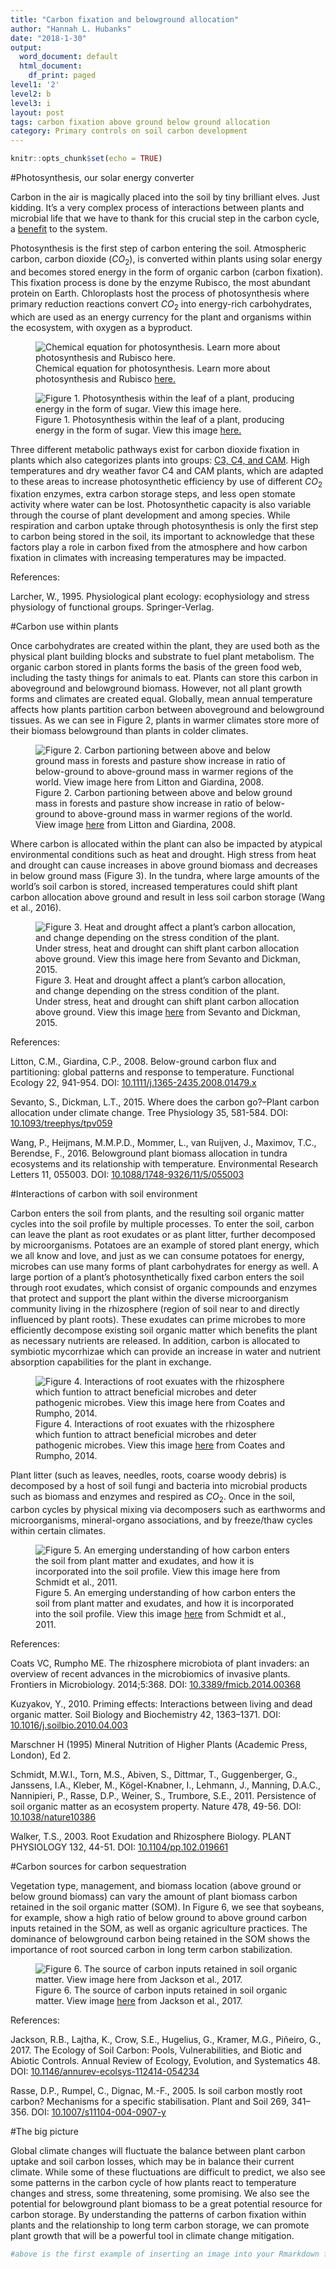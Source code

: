```yaml
---
title: "Carbon fixation and belowground allocation"
author: "Hannah L. Hubanks"
date: "2018-1-30"
output:
  word_document: default
  html_document:
    df_print: paged
level1: '2'
level2: b
level3: i
layout: post
tags: carbon fixation above ground below ground allocation
category: Primary controls on soil carbon development
---
```


```r
knitr::opts_chunk$set(echo = TRUE)
```



#Photosynthesis, our solar energy converter

Carbon in the air is magically placed into the soil by tiny brilliant elves. Just kidding. It's a very complex process of interactions between plants and microbial life that we have to thank for this crucial step in the carbon cycle, a [benefit](https://powellcenter-soilcarbon.github.io/SOC-Hub/global-context/2017/05/04/Dynamic-role/) to the system. 

Photosynthesis is the first step of carbon entering the soil. Atmospheric carbon, carbon dioxide ($CO_2$), is converted within plants using solar energy and becomes stored energy in the form of organic carbon (carbon fixation). This fixation process is done by the enzyme Rubisco, the most abundant protein on Earth. Chloroplasts host the process of photosynthesis where primary reduction reactions convert $CO_2$ into energy-rich carbohydrates, which are used as an energy currency for the plant and organisms within the ecosystem, with oxygen as a byproduct. 

![Chemical equation for photosynthesis. Learn more about photosynthesis and Rubisco [here.](https://bigpictureeducation.com/great-rubisco-and-its-amazing-carbon-fixation)](photosynthesis equation.png)

![Figure 1. Photosynthesis within the leaf of a plant, producing energy in the form of sugar. View this image [here.](http://gleeson11biology.pbworks.com/f/1223346423/photosynthesis%20summary.jpg)](photosynthesis leaf.jpg)

Three different metabolic pathways exist for carbon dioxide fixation in plants which also categorizes plants into groups: [C3, C4, and CAM](https://www.khanacademy.org/science/biology/photosynthesis-in-plants/photorespiration--c3-c4-cam-plants/a/c3-c4-and-cam-plants-agriculture). High temperatures and dry weather favor C4 and CAM plants, which are adapted to these areas to increase photosynthetic efficiency by use of different $CO_2$ fixation enzymes, extra carbon storage steps, and less open stomate activity where water can be lost. Photosynthetic capacity is also variable through the course of plant development and among species. While respiration and carbon uptake through photosynthesis is only the first step to carbon being stored in the soil, its important to acknowledge that these factors play a role in carbon fixed from the atmosphere and how carbon fixation in climates with increasing temperatures may be impacted. 


References:

Larcher, W., 1995. Physiological plant ecology: ecophysiology and stress physiology of functional groups. Springer-Verlag.


#Carbon use within plants

Once carbohydrates are created within the plant, they are used both as the physical plant building blocks and substrate to fuel plant metabolism. The organic carbon stored in plants forms the basis of the green food web, including the tasty things for animals to eat. Plants can store this carbon in aboveground and belowground biomass. However, not all plant growth forms and climates are created equal. Globally, mean annual temperature affects how plants partition carbon between aboveground and belowground tissues. As we can see in Figure 2, plants in warmer climates store more of their biomass belowground than plants in colder climates. 

![Figure 2. Carbon partioning between above and below ground mass in forests and pasture show increase in ratio of below-ground to above-ground mass in warmer regions of the world. View image [here](http://onlinelibrary.wiley.com/doi/10.1111/j.1365-2435.2008.01479.x/epdf) from Litton and Giardina, 2008.](carbon above below litton.jpg)

Where carbon is allocated within the plant can also be impacted by atypical environmental conditions such as heat and drought. High stress from heat and drought can cause increases in above ground biomass and decreases in below ground mass (Figure 3). In the tundra, where large amounts of the world's soil carbon is stored, increased temperatures could shift plant carbon allocation above ground and result in less soil carbon storage (Wang et al., 2016). 

![Figure 3. Heat and drought affect a plant's carbon allocation, and change depending on the stress condition of the plant. Under stress, heat and drought can shift plant carbon allocation above ground. View this image [here](https://academic.oup.com/treephys/article/35/6/581/1646587) from Sevanto and Dickman, 2015.](Sevanto and Dickman 2015 Figure 1.png)

References: 

Litton, C.M., Giardina, C.P., 2008. Below-ground carbon flux and partitioning: global patterns and response to temperature. Functional Ecology 22, 941-954. DOI: [10.1111/j.1365-2435.2008.01479.x](http://onlinelibrary.wiley.com/doi/10.1111/j.1365-2435.2008.01479.x/epdf)

Sevanto, S., Dickman, L.T., 2015. Where does the carbon go?--Plant carbon allocation under climate change. Tree Physiology 35, 581-584. DOI: [10.1093/treephys/tpv059](https://academic.oup.com/treephys/article/35/6/581/1646587)

Wang, P., Heijmans, M.M.P.D., Mommer, L., van Ruijven, J., Maximov, T.C., Berendse, F., 2016. Belowground plant biomass allocation in tundra ecosystems and its relationship with temperature. Environmental Research Letters 11, 055003. DOI: [10.1088/1748-9326/11/5/055003](http://iopscience.iop.org/article/10.1088/1748-9326/11/5/055003/pdf)


#Interactions of carbon with soil environment

Carbon enters the soil from plants, and the resulting soil organic matter cycles into the soil profile by multiple processes. To enter the soil, carbon can leave the plant as root exudates or as plant litter, further decomposed by microorganisms. Potatoes are an example of stored plant energy, which we all know and love, and just as we can consume potatoes for energy, microbes can use many forms of plant carbohydrates for energy as well. A large portion of a plant's photosynthetically fixed carbon enters the soil through root exudates, which consist of organic compounds and enzymes that protect and support the plant within the diverse microorganism community living in the rhizosphere (region of soil near to and directly influenced by plant roots). These exudates can prime microbes to more efficiently decompose existing soil organic matter which benefits the plant as necessary nutrients are released. In addition, carbon is allocated to symbiotic mycorrhizae which can provide an increase in water and nutrient absorption capabilities for the plant in exchange.  

![Figure 4. Interactions of root exuates with the rhizosphere which funtion to attract beneficial microbes and deter pathogenic microbes. View this image [here](https://www.researchgate.net/publication/264642727_The_rhizosphere_microbiota_of_plant_invaders_An_overview_of_recent_advances_in_the_microbiomics_of_invasive_plants) from Coates and Rumpho, 2014.](exudates Coates.jpg) 


Plant litter (such as leaves, needles, roots, coarse woody debris) is decomposed by a host of soil fungi and bacteria into microbial products such as biomass and enzymes and respired as $CO_2$. Once in the soil, carbon cycles by physical mixing via decomposers such as earthworms and microorganisms, mineral-organo associations, and by freeze/thaw cycles within certain climates. 

![Figure 5. An emerging understanding of how carbon enters the soil from plant matter and exudates, and how it is incorporated into the soil profile. View this image [here](https://media.springernature.com/m685/nature-assets/nature/journal/v478/n7367/images/nature10386-f3.2.jpg) from Schmidt et al., 2011.](https://media.springernature.com/m685/nature-assets/nature/journal/v478/n7367/images/nature10386-f3.2.jpg)

References: 

Coats VC, Rumpho ME. The rhizosphere microbiota of plant invaders: an overview of recent advances in the microbiomics of invasive plants. Frontiers in Microbiology. 2014;5:368.
DOI: [10.3389/fmicb.2014.00368](https://www.ncbi.nlm.nih.gov/pmc/articles/PMC4107844/)

Kuzyakov, Y., 2010. Priming effects: Interactions between living and dead organic matter. Soil Biology and Biochemistry 42, 1363–1371. DOI: [10.1016/j.soilbio.2010.04.003](https://doi.org/10.1016/j.soilbio.2010.04.003)

Marschner H (1995) Mineral Nutrition of Higher Plants (Academic Press, London), Ed 2.

Schmidt, M.W.I., Torn, M.S., Abiven, S., Dittmar, T., Guggenberger, G., Janssens, I.A., Kleber, M., Kögel-Knabner, I., Lehmann, J., Manning, D.A.C., Nannipieri, P., Rasse, D.P., Weiner, S., Trumbore, S.E., 2011. Persistence of soil organic matter as an ecosystem property. Nature 478, 49-56. 
 DOI: [10.1038/nature10386](https://www.nature.com/articles/nature10386)

Walker, T.S., 2003. Root Exudation and Rhizosphere Biology. PLANT PHYSIOLOGY 132, 44-51. DOI: [10.1104/pp.102.019661](http://www.plantphysiol.org/content/132/1/44)


#Carbon sources for carbon sequestration

Vegetation type, management, and biomass location (above ground or below ground biomass) can vary the amount of plant biomass carbon retained in the soil organic matter (SOM). In Figure 6, we see that soybeans, for example, show a high ratio of below ground to above ground carbon inputs retained in the SOM, as well as organic agriculture practices. The dominance of belowground carbon being retained in the SOM shows the importance of root sourced carbon in long term carbon stabilization. 

![Figure 6. The source of carbon inputs retained in soil organic matter. View image [here](https://jacksonlab.stanford.edu/sites/default/files/jackson_et_al._arees_2017.pdf) from Jackson et al., 2017.](jackson image2.png)

References: 

Jackson, R.B., Lajtha, K., Crow, S.E., Hugelius, G., Kramer, M.G., Piñeiro, G., 2017. The Ecology of Soil Carbon: Pools, Vulnerabilities, and Biotic and Abiotic Controls. Annual Review of Ecology, Evolution, and Systematics 48. DOI: [10.1146/annurev-ecolsys-112414-054234](https://jacksonlab.stanford.edu/sites/default/files/jackson_et_al._arees_2017.pdf)

Rasse, D.P., Rumpel, C., Dignac, M.-F., 2005. Is soil carbon mostly root carbon? Mechanisms for a specific stabilisation. Plant and Soil 269, 341–356. DOI: [10.1007/s11104-004-0907-y](https://doi.org/10.1007/s11104-004-0907-y)


#The big picture

Global climate changes will fluctuate the balance between plant carbon uptake and soil carbon losses, which may be in balance their current climate. While some of these fluctuations are difficult to predict, we also see some patterns in the carbon cycle of how plants react to temperature changes and stress, some threatening, some promising. We also see the potential for belowground plant biomass to be a great potential resource for carbon storage. By understanding the patterns of carbon fixation within plants and the relationship to long term carbon storage, we can promote plant growth that will be a powerful tool in climate change mitigation. 


```r
#above is the first example of inserting an image into your Rmarkdown file.  the '![]()' syntax is used.  You start with an '!'.  Then Within the brakets [] you include the text that you want included as the figure caption.  Then Within the parentheses () you include the link to where the image can be found; the image is from the web in the above example.  I have also nested the link to Schmidts paper's DOI within the figure text which is why it appears complicated.  Below is a similar example with a different image.  Remember you will be copying this template and, though trial and error, it will begin to make sense... and if it doesnt, we'll help you in class. 
```





